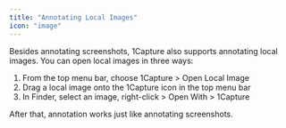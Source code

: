 ```yaml
---
title: "Annotating Local Images"
icon: "image"
---
```


Besides annotating screenshots, 1Capture also supports annotating local images. You can open local images in three ways:
  
1. From the top menu bar, choose 1Capture > Open Local Image  
2. Drag a local image onto the 1Capture icon in the top menu bar  
3. In Finder, select an image, right-click > Open With > 1Capture
  
After that, annotation works just like annotating screenshots.